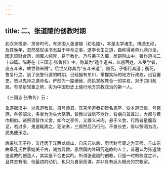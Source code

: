 ```yaml
---
---
---
```

title: 二、张道陵的创教时期
---




到汉末桓帝、灵帝时代，有沛国人张道陵（初名陵），本是太学诸生，博通五经，及其晚年，忽然感叹读书无益于年命之事，遂学长生之道，自称得黄帝九鼎丹法，因无资财合药，闻蜀人纯厚，易于教化，乃与弟子入蜀，居鹄鸣山中，著作道书二十四篇。陈寿在《三国志·张鲁传》中，称其为“造作道书，以惑百姓，从受学者，出五斗米，故世称米贼”。后世又称其为“五斗米道”。陵死，子衡行其道；衡死，鲁复行之。到了张鲁行道的时期，已经据有东川，掌握实际的地方行政权，设官置吏，皆以鬼神之道命名，俨然为一路诸侯，而执掌政教合一的实权，对于四川政局，有举足轻重之势，实为中国历史上施行地方宗教政治的第一人。

《三国志·张鲁传》云：

鲁遂据汉中，以鬼道教民，自号师君。其来学道者初皆名鬼卒，受本道已信，号祭酒，各领部众，多者为治头大祭酒。皆教以诚信不欺诈，有病自首其过，大都与黄巾相似。诸祭酒皆作义舍，如今之亭传，又置义米肉，悬于义舍，行路者量腹取足，若过多，鬼道辄病之。犯法者，三原然后乃行刑，不置长吏，皆以祭酒为治，民夷便乐之。

后来张氏子孙，又迁居于江西龙虎山，自宋元以后，历代封号尊之为天师，与山东曲阜孔氏世家媲美千古，诚为异数。虽然国内外研究道教的人士，普遍认为张道陵是道教的创造人，其实是不合史实的。所谓张道陵的创教，只是一时的权宜之计，且其志有限，他最初的动机，也只为身家而谋，并非具有远大眼光的宗教家。